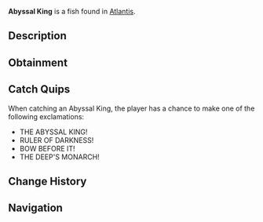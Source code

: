{{FishInfobox
|image          = Abyssal King.png
|rarity         = Legendary
|sea            = First Sea
|location       = [[Atlantis]]
|sublocation    = 
|sources        = Fishing Rod
|radar_location = 
|prog_speed     = -65
|xp             = 2000
|weather        = 
|time           = Night
|season         = 
|bait           = Truffle Worm
|base_weight    = 600
|base_value     = 4000
|weight_range   = 300
|base_chance    = 0.4
|base_resil     = 20
}}
'''Abyssal King''' is a {{Rarity|Legendary}} fish found in [[Atlantis]].

== Description ==
{{Description|A colossal being that rules over the abyssal depths. Its authority is second only to the Kraken itself, and its movements can cause earthquakes.|Bestiary Entry}}

== Obtainment ==
{{Description|The ground trembles when it stirs, Kraken Pool.|Bestiary Hint}}
{{Fish Availability|
Atlantis/Ancient Kraken Hunt
Atlantis/Kraken Hunt
Atlantis/Kraken Pool
|top_rods      = 
Free Spirit Rod\98171.35\150600.71;
Leviathan's Fang Rod\95516.34\143847.56;
Trident Rod\86073.72\132042.22;
Azure Of Lagoon\75135.34\117258.67;
No-Life Rod\70597.41\104911.27;
Frog Rod\65597.02\109412.96;
Resourceful Rod\56072.94\87108.37;
Wildflower Rod\63716.79\100392.14;
Buddy Bond Rod\38507.53\64184.74;
Carbon Rod\36706.92\63524.34;
Seraphic Rod\69198.33\100319.15;
Challenger's Rod\68285.66\99992.46;
Astralhook Rod\68266.66\99809.39;
Ethereal Prism Rod\68129.8\98100.31;
Rod Of The Forgotten Fang\63636.52\94443.24;
Blazebringer Rod\60969.35\90521.94;
Verdant Shear Rod\57290.37\85485.27;
Zeus Rod\56619.83\83795.17;
Rod Of The Depths\55947.05\81464.4;
Depthseeker Rod\53954.68\81949.93;
Rod Of The Exalted One\53846.2\79209.37;
Avalanche Rod\47618.27\71185.63;
Volcanic Rod\44286.05\66287.72;
Steady Rod\17773.8\27510.33
|recommended   = Trident Rod
}}

== Catch Quips ==
When catching an Abyssal King, the player has a chance to make one of the following exclamations:
* THE ABYSSAL KING!
* RULER OF DARKNESS!
* BOW BEFORE IT!
* THE DEEP'S MONARCH!

== Change History ==
{{Change History|{{subst:Current Version}}}}

== Navigation ==
{{Fish Navbox|Atlantis}}